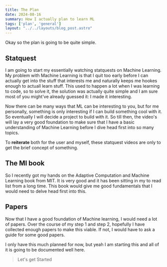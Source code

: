 ```yaml
---
title: The Plan
date: 2024-08-16
summary: How I actually plan to learn ML
tags: ['plan', 'general']
layout: "../../layouts/blog_post.astro"
---
```


Okay so the plan is going to be quite simple.

## Statquest

I am going to start my essentially watching statquests on Machine Learning.
My problem with Machine Learning is that I quit too early before I can actually get into the stuff that interests me and naturally
keeps me hookes enough to actuall learn stuff.
This used to happen a lot when I was learning to code, so to solve it, the solution was actually quite simple and I am sure most of you
might've already guessed it: I made it interesting.


Now there can be many ways that ML can be interesting to you, but for me personally, something is only interesting if I can build something 
cool with it. So eventually I will decide a project to build with it.
So till then, the video's will lay a very good foundation to make sure that I have a basic understanding of Machine Learning before I dive 
head first into so many topics.

To **reiterate** both for the user and myself, these statquest videos are only to get the brief concept of something.

## The Ml book

So I recently got my hands on the Adaptive Computation and Machine Learning book from MIT.
It is very good and it has been sitting in my to read list from a long time.
This book would give me good fundamentals that I would need to delve head first into this.

## Papers

Now that I have a good foundation of Machine learning, I would need a lot of papers. Over the course of my step 1 and step 2, hopefully
I have collected enough papers to make this viable.
If not, I would have to ask a guide for some good papers.


I only have this much planned for now, but yeah I am starting this and all of it is going to be documented well here.

> Let's get Started
